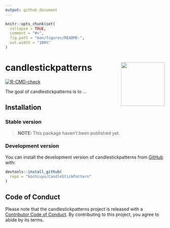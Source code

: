 ```yaml
---
output: github_document
---
```


<!-- README.md is generated from README.Rmd. Please edit that file -->

```r
knitr::opts_chunk$set(
  collapse = TRUE,
  comment = "#>",
  fig.path = "man/figures/README-",
  out.width = "100%"
)
```

# candlestickpatterns <img src="man/figures/logo.png" align="right" height="138" alt="" />

<!-- badges: start -->
[![R-CMD-check](https://github.com/serkor1/candlestick-patterns/actions/workflows/R-CMD-check.yaml/badge.svg)](https://github.com/serkor1/candlestick-patterns/actions/workflows/R-CMD-check.yaml)
<!-- badges: end -->

The goal of candlestickpatterns is to ...

## Installation

### Stable version

> **NOTE:** This package haven't been published yet.

### Development version

You can install the development version of candlestickpatterns from [GitHub](https://github.com/) with:

```r
devtools::install_github(
  repo = "kochiuyu/CandleStickPattern"
)
```

## Code of Conduct
  
Please note that the candlestickpatterns project is released with a [Contributor Code of Conduct](https://contributor-covenant.org/version/2/1/CODE_OF_CONDUCT.html). By contributing to this project, you agree to abide by its terms.
